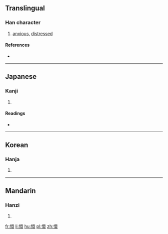 ==Translingual==

===Han character===
{{Han char|rn=61|rad=心|as=13|sn=16|four=9003<sub>2</sub>|canj=心田中女 (PWLV)|ids=⿰[[忄]][[睘]]}}

# [[anxious]], [[distressed]]

====References====
* {{Han ref|kx=0405.110|dkj=11319|dj=0745.210|hdz=42361.040|uh=61C1|ud=25025|bh=E97C|bd=59772}}

----

==Japanese==

===Kanji===
{{ja-kanji|grade=|rs=心13}}

# {{defn|lang=ja|sort=心13}}

====Readings====
* {{ja-readings|on=[[けん]] (ken), [[かん]] (kan), [[げん]] (gen)|kun=[[はげしい]] (hageshii)}}

----

==Korean==

===Hanja===
{{ko-hanja|hangeul=[[현]], [[환]]|eumhun=|rv=hyeon, hwan|mr=hyŏn, hwan|y=hyen, hwan}}

# {{defn|lang=ko|sort=心13}}

----

==Mandarin==

===Hanzi===
{{cmn-hanzi|pin=[[xuān]] ([[xuan1]]), [[huān]] ([[huan1]])|wg=hsüan<sup>1</sup>, huan<sup>1</sup>}}

# {{defn|lang=cmn|sort=心13}}

[[fr:懁]]
[[li:懁]]
[[hu:懁]]
[[pl:懁]]
[[zh:懁]]
